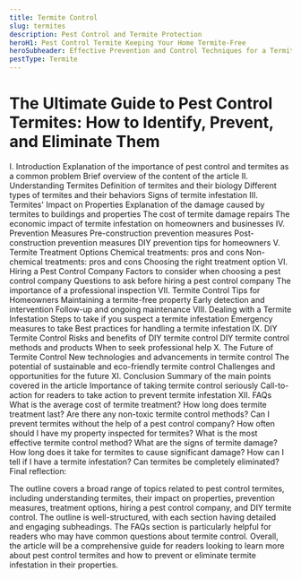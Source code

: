 ```yaml
---
title: Termite Control
slug: termites
description: Pest Control and Termite Protection
heroH1: Pest Control Termite Keeping Your Home Termite-Free
heroSubheader: Effective Prevention and Control Techniques for a Termite-Free Environment
pestType: Termite
---
```


# The Ultimate Guide to Pest Control Termites: How to Identify, Prevent, and Eliminate Them
I. Introduction
Explanation of the importance of pest control and termites as a common problem
Brief overview of the content of the article
II. Understanding Termites
Definition of termites and their biology
Different types of termites and their behaviors
Signs of termite infestation
III. Termites' Impact on Properties
Explanation of the damage caused by termites to buildings and properties
The cost of termite damage repairs
The economic impact of termite infestation on homeowners and businesses
IV. Prevention Measures
Pre-construction prevention measures
Post-construction prevention measures
DIY prevention tips for homeowners
V. Termite Treatment Options
Chemical treatments: pros and cons
Non-chemical treatments: pros and cons
Choosing the right treatment option
VI. Hiring a Pest Control Company
Factors to consider when choosing a pest control company
Questions to ask before hiring a pest control company
The importance of a professional inspection
VII. Termite Control Tips for Homeowners
Maintaining a termite-free property
Early detection and intervention
Follow-up and ongoing maintenance
VIII. Dealing with a Termite Infestation
Steps to take if you suspect a termite infestation
Emergency measures to take
Best practices for handling a termite infestation
IX. DIY Termite Control
Risks and benefits of DIY termite control
DIY termite control methods and products
When to seek professional help
X. The Future of Termite Control
New technologies and advancements in termite control
The potential of sustainable and eco-friendly termite control
Challenges and opportunities for the future
XI. Conclusion
Summary of the main points covered in the article
Importance of taking termite control seriously
Call-to-action for readers to take action to prevent termite infestation
XII. FAQs
What is the average cost of termite treatment?
How long does termite treatment last?
Are there any non-toxic termite control methods?
Can I prevent termites without the help of a pest control company?
How often should I have my property inspected for termites?
What is the most effective termite control method?
What are the signs of termite damage?
How long does it take for termites to cause significant damage?
How can I tell if I have a termite infestation?
Can termites be completely eliminated?
Final reflection:

The outline covers a broad range of topics related to pest control termites, including understanding termites, their impact on properties, prevention measures, treatment options, hiring a pest control company, and DIY termite control. The outline is well-structured, with each section having detailed and engaging subheadings. The FAQs section is particularly helpful for readers who may have common questions about termite control. Overall, the article will be a comprehensive guide for readers looking to learn more about pest control termites and how to prevent or eliminate termite infestation in their properties.